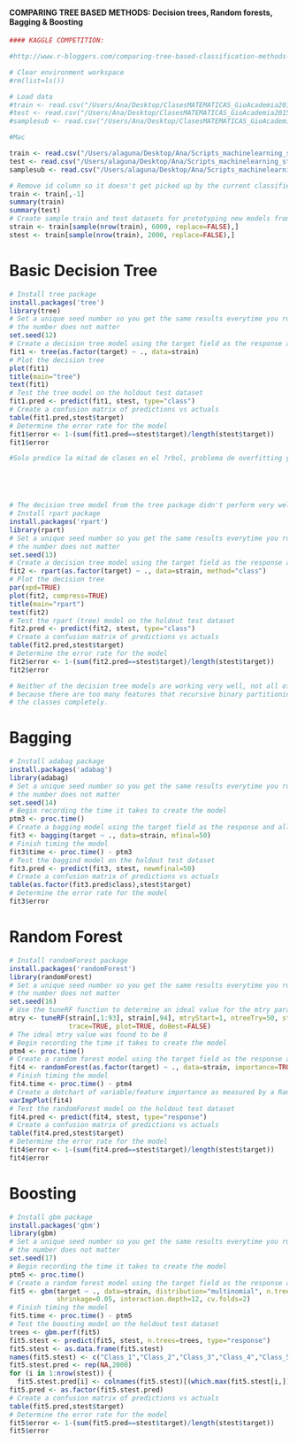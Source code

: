 
#### COMPARING TREE BASED METHODS: Decision trees, Random forests, Bagging & Boosting

````r

#### KAGGLE COMPETITION: 

#http://www.r-bloggers.com/comparing-tree-based-classification-methods-via-the-kaggle-otto-competition/

# Clear environment workspace
#rm(list=ls())

# Load data
#train <- read.csv("/Users/Ana/Desktop/ClasesMATEMATICAS_GioAcademia2015/kaggle_otto-master/data/train.csv")
#test <- read.csv("/Users/Ana/Desktop/ClasesMATEMATICAS_GioAcademia2015/kaggle_otto-master/data/test.csv")
#samplesub <- read.csv("/Users/Ana/Desktop/ClasesMATEMATICAS_GioAcademia2015/kaggle_otto-master/data/sampleSubmission.csv")

#Mac

train <- read.csv("/Users/alaguna/Desktop/Ana/Scripts_machinelearning_statistics/kaggle_otto-master/data/train.csv")
test <- read.csv("/Users/alaguna/Desktop/Ana/Scripts_machinelearning_statistics/kaggle_otto-master/data/test.csv")
samplesub <- read.csv("/Users/alaguna/Desktop/Ana/Scripts_machinelearning_statistics/kaggle_otto-master/data/sampleSubmission.csv")

# Remove id column so it doesn't get picked up by the current classifier
train <- train[,-1]
summary(train)
summary(test)
# Create sample train and test datasets for prototyping new models from the train dataset
strain <- train[sample(nrow(train), 6000, replace=FALSE),]
stest <- train[sample(nrow(train), 2000, replace=FALSE),]
`````

# Basic Decision Tree

````r
# Install tree package
install.packages('tree')
library(tree)
# Set a unique seed number so you get the same results everytime you run the below model,
# the number does not matter
set.seed(12)
# Create a decision tree model using the target field as the response and all 93 features as inputs (.)
fit1 <- tree(as.factor(target) ~ ., data=strain)
# Plot the decision tree
plot(fit1)
title(main="tree")
text(fit1)
# Test the tree model on the holdout test dataset
fit1.pred <- predict(fit1, stest, type="class")
# Create a confusion matrix of predictions vs actuals
table(fit1.pred,stest$target)
# Determine the error rate for the model
fit1$error <- 1-(sum(fit1.pred==stest$target)/length(stest$target))
fit1$error

#Solo predice la mitad de clases en el ?rbol, problema de overfitting y poor model.





# The decision tree model from the tree package didn't perform very well, let's try the rpart decision tree model
# Install rpart package
install.packages('rpart')
library(rpart)
# Set a unique seed number so you get the same results everytime you run the below model,
# the number does not matter
set.seed(13)
# Create a decision tree model using the target field as the response and all 93 features as inputs (.)
fit2 <- rpart(as.factor(target) ~ ., data=strain, method="class")
# Plot the decision tree
par(xpd=TRUE)
plot(fit2, compress=TRUE)
title(main="rpart")
text(fit2)
# Test the rpart (tree) model on the holdout test dataset
fit2.pred <- predict(fit2, stest, type="class")
# Create a confusion matrix of predictions vs actuals
table(fit2.pred,stest$target)
# Determine the error rate for the model
fit2$error <- 1-(sum(fit2.pred==stest$target)/length(stest$target))
fit2$error

# Neither of the decision tree models are working very well, not all of the classes are being predicted. This is probably
# because there are too many features that recursive binary partitioning is over-simplifying the model and missing some of 
# the classes completely.

`````


# Bagging

`````r

# Install adabag package
install.packages('adabag')
library(adabag)
# Set a unique seed number so you get the same results everytime you run the below model,
# the number does not matter
set.seed(14)
# Begin recording the time it takes to create the model
ptm3 <- proc.time()
# Create a bagging model using the target field as the response and all 93 features as inputs (.)
fit3 <- bagging(target ~ ., data=strain, mfinal=50)
# Finish timing the model
fit3$time <- proc.time() - ptm3
# Test the baggind model on the holdout test dataset
fit3.pred <- predict(fit3, stest, newmfinal=50)
# Create a confusion matrix of predictions vs actuals
table(as.factor(fit3.pred$class),stest$target)
# Determine the error rate for the model
fit3$error
`````


# Random Forest

````r

# Install randomForest package
install.packages('randomForest')
library(randomForest)
# Set a unique seed number so you get the same results everytime you run the below model,
# the number does not matter
set.seed(16)
# Use the tuneRF function to determine an ideal value for the mtry parameter
mtry <- tuneRF(strain[,1:93], strain[,94], mtryStart=1, ntreeTry=50, stepFactor=2, improve=0.05,
               trace=TRUE, plot=TRUE, doBest=FALSE)
# The ideal mtry value was found to be 8
# Begin recording the time it takes to create the model
ptm4 <- proc.time()
# Create a random forest model using the target field as the response and all 93 features as inputs (.)
fit4 <- randomForest(as.factor(target) ~ ., data=strain, importance=TRUE, ntree=100, mtry=8)
# Finish timing the model
fit4.time <- proc.time() - ptm4
# Create a dotchart of variable/feature importance as measured by a Random Forest
varImpPlot(fit4)
# Test the randomForest model on the holdout test dataset
fit4.pred <- predict(fit4, stest, type="response")
# Create a confusion matrix of predictions vs actuals
table(fit4.pred,stest$target)
# Determine the error rate for the model
fit4$error <- 1-(sum(fit4.pred==stest$target)/length(stest$target))
fit4$error


``````


# Boosting

`````r

# Install gbm package
install.packages('gbm')
library(gbm)
# Set a unique seed number so you get the same results everytime you run the below model,
# the number does not matter
set.seed(17)
# Begin recording the time it takes to create the model
ptm5 <- proc.time()
# Create a random forest model using the target field as the response and all 93 features as inputs (.)
fit5 <- gbm(target ~ ., data=strain, distribution="multinomial", n.trees=1000, 
            shrinkage=0.05, interaction.depth=12, cv.folds=2)
# Finish timing the model
fit5.time <- proc.time() - ptm5
# Test the boosting model on the holdout test dataset
trees <- gbm.perf(fit5)
fit5.stest <- predict(fit5, stest, n.trees=trees, type="response")
fit5.stest <- as.data.frame(fit5.stest)
names(fit5.stest) <- c("Class_1","Class_2","Class_3","Class_4","Class_5","Class_6","Class_7","Class_8","Class_9")
fit5.stest.pred <- rep(NA,2000)
for (i in 1:nrow(stest)) {
  fit5.stest.pred[i] <- colnames(fit5.stest)[(which.max(fit5.stest[i,]))]}
fit5.pred <- as.factor(fit5.stest.pred)
# Create a confusion matrix of predictions vs actuals
table(fit5.pred,stest$target)
# Determine the error rate for the model
fit5$error <- 1-(sum(fit5.pred==stest$target)/length(stest$target))
fit5$error
`````


